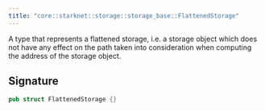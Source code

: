 ```yaml
---
title: "core::starknet::storage::storage_base::FlattenedStorage"
---
```


A type that represents a flattened storage, i.e. a storage object which does not have any effect
on the path taken into consideration when computing the address of the storage object.



## Signature

```rust
pub struct FlattenedStorage {}
```



